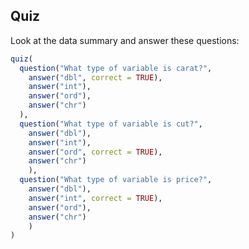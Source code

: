 ## Quiz

Look at the data summary and answer these questions:

```r
quiz(
  question("What type of variable is carat?",
    answer("dbl", correct = TRUE),
    answer("int"),
    answer("ord"),
    answer("chr")
  ),
  question("What type of variable is cut?",
    answer("dbl"),
    answer("int"),
    answer("ord", correct = TRUE),
    answer("chr")
    ),
  question("What type of variable is price?",
    answer("dbl"),
    answer("int", correct = TRUE),
    answer("ord"),
    answer("chr")
    )
)
```
